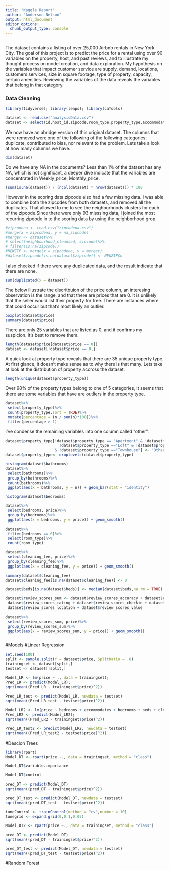 ```yaml
---
title: "Kaggle Report"
author: "Anderson Nelson"
output: html_document
editor_options: 
  chunk_output_type: console
---
```

```r
```

The dataset contains a listing of over 25,000 Airbnb rentals in New York City. The goal of this project is to predict the price for a rental using over 90 variables on the property, host, and past reviews, and to illustrate my thought process on model creation, and data exploration.
My hypothesis on the variables that impact customer service are supply, demand, locations, customers services, size in square footage, type of property, capacity, certain amenities. Reviewing the variables of the data reveals the variables that belong in that category. 

### Data Cleaning 


```r
library(tidyverse); library(leaps); library(caTools)
```

```r
dataset <- read.csv("analysisData.csv")
dataset <- select(id,host_id,zipcode,room_type,property_type,accommodates,host_since,host_response_time,bathrooms,bedrooms,beds,bed_type,price,neighbourhood_cleansed,neighbourhood_group_cleansed,availability_30,availability_60,availability_90,availability_365,number_of_reviews,is_business_travel_ready,cleaning_fee,host_is_superhost,review_scores_communication,reviews_per_month,review_scores_rating,review_scores_accuracy,review_scores_cleanliness,review_scores_checkin,review_scores_communication,review_scores_location,review_scores_value,calendar_updated,calculated_host_listings_count,require_guest_phone_verification,require_guest_profile_picture,cancellation_policy,instant_bookable,last_review,first_review,maximum_nights,minimum_nights,extra_people,guests_included,latitude,longitude,.data = dataset)
```

We now have an abridge version of this original dataset. The columns that were removed were one of the following of the following categories: duplicate, contributed to bias, nor relevant to the problem. Lets take a look at how many columns we have.
```r
dim(dataset)
```

Do we have any NA in the documents? Less than 1% of the dataset has any NA, which is not significant, a deeper dive indicate that the variables are concentrated in Weekly_price, Monthly_price. 
```r
(sum(is.na(dataset)) / (ncol(dataset) * nrow(dataset))) * 100
```

However in the scoring data zipcode also had a few missing data. I was able to combine both the zipcodes from both datasets, and removed all the duplicates. That allowed to me to see the neighborhoods clusters for each of the zipcode.Since there were only 93 misssing data, I joined the most recurring zipdode in to the scoring data by using the neighborhood grop. 
```r
#zipcodena <- read.csv("zipcodena.csv")
#merge(x = zipcodena, y = na_zipcode)
#merger <- dataset%>%
# select(neighbourhood_cleansed, zipcode)%>%
# filter(is.na(zipcode))
#NEWZIP <- merge(x = zipcodena, y = merger)
#dataset$zipcode[is.na(dataset$zipcode)] <- NEWZIP$n

```

I also checked if there were any duplicated data, and the result indicate that there are none.
```r
sum(duplicated(x = dataset))
```

The below illustrate the discritbuion of the price column, an interesing observation is the range, and that there are prices that are 0.  it is unlikely that the seller would list their property for free. There are instances where that could occur but that's most likely an outlier. 
```r
boxplot(dataset$price)
summary(dataset$price)
```
There are only 25 variables that are listed as 0, and it confirms my suspicion. It's best to remove them. 

```r
length(dataset$price[dataset$price == 0])
dataset <- dataset[!dataset$price == 0,]

```
A quick look at property type reveals that there are 35 unique property type. At first glance, it doesn't make sense as to why there is that many. Lets take at look at the distribution of property accross the dataset. 
```r
length(unique(dataset$property_type))
```
Over 98% of the property types belong to one of 5 categories, It seems that there are some variables that have are outliers in the property type. 
```r
dataset%>%
 select(property_type)%>%
 count(property_type,sort = TRUE)%>%
 mutate(percentage = (n / sum(n)*100))%>%
 filter(percentage > 1)
```
I've condense the remaining variables into one column called "other". 
```r
dataset$property_type[!dataset$property_type == "Apartment" & !dataset$property_type =="House" &
                        !dataset$property_type =="Loft" & !dataset$property_type =="Condominium"
                      & !dataset$property_type =="Townhouse"] <- "Other"
dataset$property_type<- droplevels(dataset$property_type)
```


```r
histogram(dataset$bathrooms)
dataset%>%
 select(bathrooms)%>%
 group_by(bathrooms)%>%
 count(bathrooms)%>%
 ggplot(aes(x = bathrooms, y = n)) + geom_bar(stat = "identity") 

```


```r
histogram(dataset$bedrooms)

dataset%>%
 select(bedrooms, price)%>%
 group_by(bedrooms)%>%
 ggplot(aes(x = bedrooms, y = price)) + geom_smooth() 

```

```r
dataset%>%
 filter(bedrooms == 0)%>%
 select(room_type)%>%
 count(room_type)

```

```r
dataset%>%
 select(cleaning_fee, price)%>%
 group_by(cleaning_fee)%>%
 ggplot(aes(x = cleaning_fee, y = price)) + geom_smooth() 

```

```r
summary(dataset$cleaning_fee)
dataset$cleaning_fee[is.na(dataset$cleaning_fee)] <- 0

```

```r
dataset$beds[is.na(dataset$beds)] <- median(dataset$beds,na.rm = TRUE)
```



```r
dataset$review_scores_sum <- dataset$review_scores_accuracy + dataset$review_scores_communication + 
 dataset$review_scores_rating + dataset$review_scores_checkin + dataset$review_scores_cleanliness + 
 dataset$review_scores_location + dataset$review_scores_value

```


```r
dataset%>%
 select(review_scores_sum, price)%>%
 group_by(review_scores_sum)%>%
 ggplot(aes(x = review_scores_sum, y = price)) + geom_smooth() 

```


```r

```

#Models 
#Linear Regression
```r
set.seed(100)
split <- sample.split(Y = dataset$price, SplitRatio = .8)
trainingset <- dataset[split,]
testset <- dataset[!split,]
```


```r
Model_LR <- lm(price ~ ., data = trainingset);
Pred_LR <- predict(Model_LR);
sqrt(mean((Pred_LR - trainingset$price)^2))

```


```r
Pred_LR_test <- predict(Model_LR, newdata = testset)
sqrt(mean((Pred_LR_test - testset$price)^2))
```


```r
Model_LR2 <- lm(price ~ bedrooms + accommodates + bedrooms + beds + cleaning_fee + host_since + extra_people + latitude + guests_included + review_scores_communication, data = trainingset);
Pred_LR2 <- predict(Model_LR2);
sqrt(mean((Pred_LR2 - trainingset$price)^2))

```


```r
Pred_LR_test2 <- predict(Model_LR2, newdata = testset)
sqrt(mean((Pred_LR_test2 - testset$price)^2))
```

#Descion Trees 

```r
library(rpart)
Model_DT <- rpart(price ~., data = trainingset, method = "class")
```


```r
Model_DT$variable.importance
```


```r
Model_DT$control
```


```r
pred_DT <- predict(Model_DT)
sqrt(mean((pred_DT - trainingset$price)^2))

```

```r
pred_DT_test <- predict(Model_DT, newdata = testset)
sqrt(mean((pred_DT_test - testset$price)^2))
```


```r
tuneControl <- trainControl(method = "cv",number = 10)
tunegrid <- expand.grid(0,0.1,0.05)
```


```r
Model_DT2 <- rpart(price ~., data = trainingset, method = "class")
```


```r
pred_DT <- predict(Model_DT)
sqrt(mean((pred_DT - trainingset$price)^2))

```

```r
pred_DT_test <- predict(Model_DT, newdata = testset)
sqrt(mean((pred_DT_test - testset$price)^2))
```


#Random Forest 

```r


```


